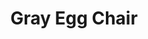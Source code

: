 ---
title: "Gray Egg Chair"
meta_title: "Gray Egg Chair craft"
description: "Craft de Gray Egg Chair"
rank: "s"
draft: false
name: "Gray Egg Chair"
recipe_img: "https://wiki.pokexgames.com/images/a/a7/Gray_Egg_Chair.png"
level: 105
craft_time: 10800
result: 1
value_npc: 1
ingredients:
  - name: "Drawing Clipboard"
    quantity: 10
    item_img: "https://wiki.pokexgames.com/images/3/36/Drawing_Clipboard.png"
    value_npc: 1
  - name: "Corrupted Ice Piece"
    quantity: 4
    item_img: "https://wiki.pokexgames.com/images/c/cb/Corrupted-Ice-Piece.gif"
    value_npc: 1
  - name: "White Hair"
    quantity: 3
    item_img: "https://wiki.pokexgames.com/images/f/f7/White_Hair.png"
    value_npc: 1
  - name: "Elefish Fin"
    quantity: 3
    item_img: "https://wiki.pokexgames.com/images/1/1f/Elefish_Fin.png"
    value_npc: 1
  - name: "Mole Hair"
    quantity: 3
    item_img: "https://wiki.pokexgames.com/images/f/f3/Mole_Hair.png"
    value_npc: 1
---